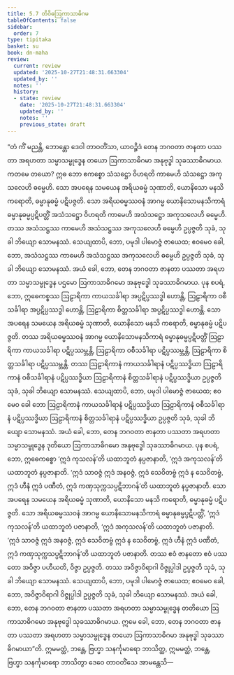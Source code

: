 ```yaml
---
title: 5.7 တိဝိဓဩကာသာဓိဂမ
tableOfContents: false
sidebar:
  order: 7
type: tipitaka
basket: su
book: dn-maha
review:
  current: review
  updated: '2025-10-27T21:48:31.663304'
  updated_by: ''
  notes: ''
  history:
  - state: review
    date: '2025-10-27T21:48:31.663304'
    updated_by: ''
    notes: ''
    previous_state: draft
---
```



<ReviewStatus review={frontmatter.review} showDetails={true} />

<HypothesisAnnotation frontmatter={frontmatter} />

<DynamicBreadcrumb />

<Division number="288" book="dn-maha" e="ch" v="7" p="173">

<Paragraph number="633" book="dn-maha">
“တံ ကိံ မညန္တိ, ဘောန္တော ဒေဝါ တာဝတိံသာ, ယာဝဉ္စိဒံ တေန ဘဂဝတာ ဇာနတာ ပဿတာ အရဟတာ သမ္မာသမ္ဗုဒ္ဓေန တယော ဩကာသာဓိဂမာ အနုဗုဒ္ဓါ သုခဿာဓိဂမာယ. ကတမေ တယော? ဣဓ ဘော ဧကစ္စော သံသဋ္ဌော ဝိဟရတိ ကာမေဟိ သံသဋ္ဌော အကုသလေဟိ ဓမ္မေဟိ. သော အပရေန သမယေန အရိယဓမ္မံ သုဏာတိ, ယောနိသော မနသိ ကရောတိ, ဓမ္မာနုဓမ္မံ ပဋိပဇ္ဇတိ. သော အရိယဓမ္မဿဝနံ အာဂမ္မ ယောနိသောမနသိကာရံ ဓမ္မာနုဓမ္မပ္ပဋိပတ္တိံ အသံသဋ္ဌော ဝိဟရတိ ကာမေဟိ အသံသဋ္ဌော အကုသလေဟိ ဓမ္မေဟိ. တဿ အသံသဋ္ဌဿ ကာမေဟိ အသံသဋ္ဌဿ အကုသလေဟိ ဓမ္မေဟိ ဥပ္ပဇ္ဇတိ သုခံ, သုခါ ဘိယျော သောမနဿံ. သေယျထာပိ, ဘော, ပမုဒါ ပါမောဇ္ဇံ ဇာယေထ; ဧဝမေဝ ခေါ, ဘော, အသံသဋ္ဌဿ ကာမေဟိ အသံသဋ္ဌဿ အကုသလေဟိ ဓမ္မေဟိ ဥပ္ပဇ္ဇတိ သုခံ, သုခါ ဘိယျော သောမနဿံ. အယံ ခေါ, ဘော, တေန ဘဂဝတာ ဇာနတာ ပဿတာ အရဟတာ သမ္မာသမ္ဗုဒ္ဓေန ပဌမော ဩကာသာဓိဂမော အနုဗုဒ္ဓေါ သုခဿာဓိဂမာယ.
</Paragraph>

<Paragraph number="634" book="dn-maha">
ပုန စပရံ, ဘော, ဣဓေကစ္စဿ ဩဠာရိကာ ကာယသင်္ခါရာ အပ္ပဋိပ္ပဿဒ္ဓါ ဟောန္တိ, ဩဠာရိကာ ဝစီသင်္ခါရာ အပ္ပဋိပ္ပဿဒ္ဓါ ဟောန္တိ, ဩဠာရိကာ စိတ္တသင်္ခါရာ အပ္ပဋိပ္ပဿဒ္ဓါ ဟောန္တိ. သော အပရေန သမယေန အရိယဓမ္မံ သုဏာတိ, ယောနိသော မနသိ ကရောတိ, ဓမ္မာနုဓမ္မံ ပဋိပဇ္ဇတိ. တဿ အရိယဓမ္မဿဝနံ အာဂမ္မ ယောနိသောမနသိကာရံ ဓမ္မာနုဓမ္မပ္ပဋိပတ္တိံ ဩဠာရိကာ ကာယသင်္ခါရာ ပဋိပ္ပဿမ္ဘန္တိ, ဩဠာရိကာ ဝစီသင်္ခါရာ ပဋိပ္ပဿမ္ဘန္တိ, ဩဠာရိကာ စိတ္တသင်္ခါရာ ပဋိပ္ပဿမ္ဘန္တိ. တဿ ဩဠာရိကာနံ ကာယသင်္ခါရာနံ ပဋိပ္ပဿဒ္ဓိယာ ဩဠာရိကာနံ ဝစီသင်္ခါရာနံ ပဋိပ္ပဿဒ္ဓိယာ ဩဠာရိကာနံ စိတ္တသင်္ခါရာနံ ပဋိပ္ပဿဒ္ဓိယာ ဥပ္ပဇ္ဇတိ သုခံ, သုခါ ဘိယျော သောမနဿံ. သေယျထာပိ, ဘော, ပမုဒါ ပါမောဇ္ဇံ ဇာယေထ; ဧဝမေဝ ခေါ ဘော ဩဠာရိကာနံ ကာယသင်္ခါရာနံ ပဋိပ္ပဿဒ္ဓိယာ ဩဠာရိကာနံ ဝစီသင်္ခါရာနံ ပဋိပ္ပဿဒ္ဓိယာ ဩဠာရိကာနံ စိတ္တသင်္ခါရာနံ ပဋိပ္ပဿဒ္ဓိယာ ဥပ္ပဇ္ဇတိ သုခံ, သုခါ ဘိယျော သောမနဿံ. အယံ ခေါ, ဘော, တေန ဘဂဝတာ ဇာနတာ ပဿတာ အရဟတာ သမ္မာသမ္ဗုဒ္ဓေန ဒုတိယော ဩကာသာဓိဂမော အနုဗုဒ္ဓေါ သုခဿာဓိဂမာယ.
</Paragraph>

<Paragraph number="635" book="dn-maha">
ပုန စပရံ, ဘော, ဣဓေကစ္စော ‘ဣဒံ ကုသလန်’တိ ယထာဘူတံ နပ္ပဇာနာတိ, ‘ဣဒံ အကုသလန်’တိ ယထာဘူတံ နပ္ပဇာနာတိ. ‘ဣဒံ သာဝဇ္ဇံ ဣဒံ အနဝဇ္ဇံ, ဣဒံ သေဝိတဗ္ဗံ ဣဒံ န သေဝိတဗ္ဗံ, ဣဒံ ဟီနံ ဣဒံ ပဏီတံ, ဣဒံ ကဏှသုက္ကသပ္ပဋိဘာဂန်’တိ ယထာဘူတံ နပ္ပဇာနာတိ. သော အပရေန သမယေန အရိယဓမ္မံ သုဏာတိ, ယောနိသော မနသိ ကရောတိ, ဓမ္မာနုဓမ္မံ ပဋိပဇ္ဇတိ. သော အရိယဓမ္မဿဝနံ အာဂမ္မ ယောနိသောမနသိကာရံ ဓမ္မာနုဓမ္မပ္ပဋိပတ္တိံ, ‘ဣဒံ ကုသလန်’တိ ယထာဘူတံ ပဇာနာတိ, ‘ဣဒံ အကုသလန်’တိ ယထာဘူတံ ပဇာနာတိ. ‘ဣဒံ သာဝဇ္ဇံ ဣဒံ အနဝဇ္ဇံ, ဣဒံ သေဝိတဗ္ဗံ ဣဒံ န သေဝိတဗ္ဗံ, ဣဒံ ဟီနံ ဣဒံ ပဏီတံ, ဣဒံ ကဏှသုက္ကသပ္ပဋိဘာဂန်’တိ ယထာဘူတံ ပဇာနာတိ. တဿ ဧဝံ ဇာနတော ဧဝံ ပဿတော အဝိဇ္ဇာ ပဟီယတိ, ဝိဇ္ဇာ ဥပ္ပဇ္ဇတိ. တဿ အဝိဇ္ဇာဝိရာဂါ ဝိဇ္ဇုပ္ပါဒါ ဥပ္ပဇ္ဇတိ သုခံ, သုခါ ဘိယျော သောမနဿံ. သေယျထာပိ, ဘော, ပမုဒါ ပါမောဇ္ဇံ ဇာယေထ; ဧဝမေဝ ခေါ, ဘော, အဝိဇ္ဇာဝိရာဂါ ဝိဇ္ဇုပ္ပါဒါ ဥပ္ပဇ္ဇတိ သုခံ, သုခါ ဘိယျော သောမနဿံ. အယံ ခေါ, ဘော, တေန ဘဂဝတာ ဇာနတာ ပဿတာ အရဟတာ သမ္မာသမ္ဗုဒ္ဓေန တတိယော ဩကာသာဓိဂမော အနုဗုဒ္ဓေါ သုခဿာဓိဂမာယ. ဣမေ ခေါ, ဘော, တေန ဘဂဝတာ ဇာနတာ ပဿတာ အရဟတာ သမ္မာသမ္ဗုဒ္ဓေန တယော ဩကာသာဓိဂမာ အနုဗုဒ္ဓါ သုခဿာဓိဂမာယာ”တိ. ဣမမတ္ထံ, ဘန္တေ, ဗြဟ္မာ သနင်္ကုမာရော ဘာသိတ္ထ, ဣမမတ္ထံ, ဘန္တေ, ဗြဟ္မာ သနင်္ကုမာရော ဘာသိတွာ ဒေဝေ တာဝတိံသေ အာမန္တေသိ—
</Paragraph>
</Division>